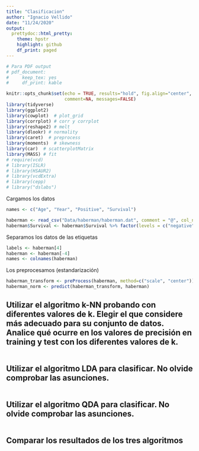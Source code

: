 ```yaml
---
title: "Clasificacion"
author: "Ignacio Vellido"
date: "11/24/2020"
output: 
  prettydoc::html_pretty:
    theme: hpstr
    highlight: github
    df_print: paged
---
```


```r
# Para PDF output
# pdf_document: 
#     keep_tex: yes
#     df_print: kable

knitr::opts_chunk$set(echo = TRUE, results="hold", fig.align="center", 
                      comment=NA, messages=FALSE)
library(tidyverse)
library(ggplot2)
library(cowplot)  # plot_grid
library(corrplot) # corr y corrplot
library(reshape2) # melt
library(dlookr) # normality
library(caret)  # preprocess
library(moments)  # skewness
library(car)  # scatterplotMatrix
library(MASS) # fit
# require(vcd)
# library(ISLR)
# library(HSAUR2)
# library(vcdExtra)
# library(cepp)
# library("dslabs")
```


Cargamos los datos
```r
names <- c("Age", "Year", "Positive", "Survival")

haberman <- read_csv("Data/haberman/haberman.dat", comment = "@", col_names = names)
haberman$Survival <- haberman$Survival %>% factor(levels = c("negative", "positive"), labels = c("No", "Yes"))
```

Separamos los datos de las etiquetas
```r
labels <- haberman[4]
haberman <- haberman[-4]
names <- colnames(haberman)
```

Los preprocesamos (estandarización)
```r
haberman_transform <- preProcess(haberman, method=c("scale", "center"))
haberman_norm <- predict(haberman_transform, haberman)
```


## Utilizar el algoritmo k-NN probando con diferentes valores de k. Elegir el que considere más adecuado para su conjunto de datos. Analice qué ocurre en los valores de precisión en training y test con los diferentes valores de k.

```r

```

## Utilizar el algoritmo LDA para clasificar. No olvide comprobar las asunciones.

```r

```

## Utilizar el algoritmo QDA para clasificar. No olvide comprobar las asunciones.

```r

```

## Comparar los resultados de los tres algoritmos

```r

```